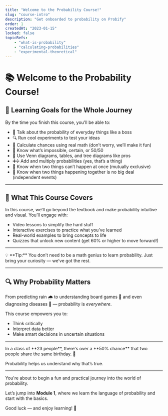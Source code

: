 ```yaml
---
title: "Welcome to the Probability Course!"
slug: "course-intro"
description: "Get onboarded to probability on Probify"
order: 1
createdAt: "2023-01-15"
locked: false
topicRefs:
    - "what-is-probability"
    - "calculating-probabilities"
    - "experimental-theoretical"
---
```


# 📚 Welcome to the Probability Course!

## 🎯 Learning Goals for the Whole Journey

By the time you finish this course, you'll be able to:

- 🎲 Talk about the probability of everyday things like a boss  
- 🔍 Run cool experiments to test your ideas  
- 📐 Calculate chances using real math (don’t worry, we’ll make it fun)  
- 🤔 Know what’s impossible, certain, or 50/50  
- 🧩 Use Venn diagrams, tables, and tree diagrams like pros  
- ➕➗ Add and multiply probabilities (yes, that’s a thing)  
- 🚫 Know when two things can’t happen at once (mutually exclusive)  
- 🔗 Know when two things happening together is no big deal (independent events)  

---

## 👋 What This Course Covers

In this course, we’ll go beyond the textbook and make probability intuitive and visual. You’ll engage with:

- <Bold>Video lessons</Bold> to simplify the hard stuff
- <Bold>Interactive exercises</Bold> to practice what you’ve learned
- <Bold>Real-world examples</Bold> to bring concepts to life
- <Bold>Quizzes</Bold> that unlock new content (get 60% or higher to move forward!)

---

<Note>
💡 **Tip:** You don’t need to be a math genius to learn probability. Just bring your curiosity — we’ve got the rest.
</Note>

---

## 🔍 Why Probability Matters

From predicting rain 🌧️ to understanding board games 🎲 and even diagnosing diseases 🏥 — probability is *everywhere*.

This course empowers you to:

- Think critically
- Interpret data better
- Make smart decisions in uncertain situations

---

<Facts title="Did You Know?">
In a class of **23 people**, there's over a **50% chance** that two people share the same birthday. 🎂

Probability helps us understand why that’s true.
</Facts>

---

<Summary title="Get Ready!">
You're about to begin a fun and practical journey into the world of probability.

Let’s jump into **Module 1**, where we learn the language of probability and start with the basics.

Good luck — and enjoy learning! 🚀
</Summary>
